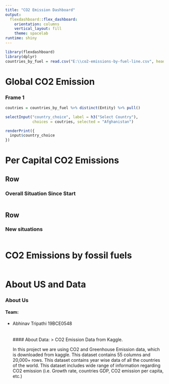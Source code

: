 ```yaml
---
title: "CO2 Emission Dashboard"
output: 
  flexdashboard::flex_dashboard:
    orientation: columns
    vertical_layout: fill
    theme: spacelab
runtime: shiny
---
```


```r
library(flexdashboard)
library(dplyr)
countries_by_fuel = read.csv("E:\\co2-emissions-by-fuel-line.csv", header=TRUE)
```

Global CO2 Emission
===================================

### Frame 1 {data-commentary-width=400}

```r
coutries = countries_by_fuel %>% distinct(Entity) %>% pull()

selectInput("country_choice", label = h3("Select Country"),
            choices = coutries, selected = "Afghanistan")

renderPrint({ 
  input$country_choice
})
```

Per Capital CO2 Emissions {data-orientation=columns}
===================================

Row {data-height=650}
---------------------------------

### Overall Situation Since Start

```r
```
Row {data-height=350}
---------------------------------

### New situations

```r
```

CO2 Emissions by fossil fuels
====================================

```r
```

About US and Data{data-orientation=rows}
====================================

### About Us {data-height=300}
#### Team:
* Abhinav Tripathi 19BCE0548
<br>
<br>
<br> 
#### About Data: 
  > CO2 Emission Data from Kaggle. 
  
  In this project we are using  CO2 and Greenhouse Emission data, which is downloaded from     kaggle.
  This dataset contains 55 columns and 20,000+ rows.
  This dataset contains year wise data of all the countries of the world. This dataset         includes wide range of information regarding CO2 emission (i.e. Growth rate, countries GDP,    CO2 emission per capita, etc.)

```r
```


